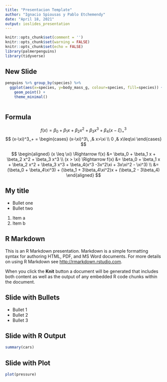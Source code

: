 ```yaml
---
title: "Presentacion Template"
author: "Ignacio Spiousas y Pablo Etchemendy"
date: "April 18, 2021"
output: ioslides_presentation
---
```


```r
knitr::opts_chunk$set(comment = '')
knitr::opts_chunk$set(warning = FALSE)
knitr::opts_chunk$set(echo = FALSE)
library(palmerpenguins)
library(tidyverse)
```

## New Slide
```r
penguins %>% group_by(species) %>%
  ggplot(aes(x=species, y=body_mass_g, colour=species, fill=species)) +
    geom_point() + 
    theme_minimal()
  
```

## Formula

$$
f(x) = \beta_0 + \beta_1 x + \beta_2 x^2 + \beta_3 x^3 + \beta_4 (x-\xi)^3_+
$$
$$
(x-\xi)^3_+ =
\begin{cases}
 (x-\xi)^3\, ,& x>\xi \\
 0  ,& x\leq\xi
 \end{cases}       
$$

$$
\begin{aligned}
  (x \leq \xi) \Rightarrow f(x) &= \beta_0 + \beta_1 x + \beta_2 x^2 + \beta_3 x^3 \\
  (x > \xi) \Rightarrow f(x) &= \beta_0 + \beta_1 x + \beta_2 x^2 + \beta_3 x^3 + \beta_4(x^3 -3x^2\xi + 3x\xi^2 - \xi^3) \\
  &=(\beta_0 + \beta_4\xi^3) + (\beta_1 + 3\beta_4\xi^2)x + (\beta_2 - 3\beta_4)
\end{aligned}
$$

## My title
- Bullet one
- Bullet two

1. Item a
2. Item b

## R Markdown

This is an R Markdown presentation. Markdown is a simple formatting syntax for authoring HTML, PDF, and MS Word documents. For more details on using R Markdown see <http://rmarkdown.rstudio.com>.

When you click the **Knit** button a document will be generated that includes both content as well as the output of any embedded R code chunks within the document.

## Slide with Bullets

- Bullet 1
- Bullet 2
- Bullet 3

## Slide with R Output

```r
summary(cars)
```

## Slide with Plot

```r
plot(pressure)
```

